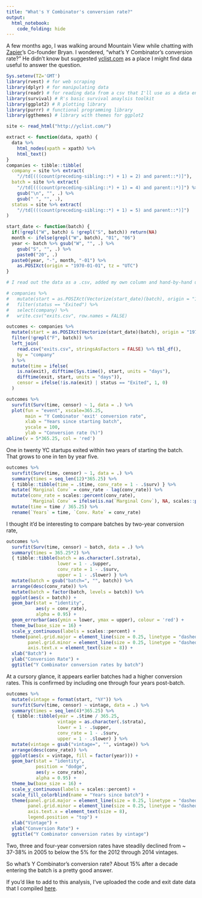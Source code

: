 ```yaml
---
title: "What's Y Combinator's conversion rate?"
output:
  html_notebook:
    code_folding: hide
---
```


A few months ago, I was walking around Mountain View while chatting with [Zapier](https://zapier.com)'s Co-founder Bryan. I wondered, "what's Y Combinator's conversion rate?" He didn't know but suggested [yclist.com](http://yclist.com/) as a place I might find data useful to answer the question.

```r
Sys.setenv(TZ='GMT')
library(rvest) # for web scraping
library(dplyr) # for manipulating data
library(readr) # for reading data from a csv that I'll use as a data entry tool
library(survival) # R's basic survival anaylsis toolkit
library(ggplot2) # R plotting library
library(purrr) # functional programming library
library(ggthemes) # library with themes for ggplot2
```

```r
site <- read_html("http://yclist.com/")

extract <- function(data, xpath) {
  data %>%
    html_nodes(xpath = xpath) %>%
    html_text()
}
companies <- tibble::tibble(
  company = site %>% extract(
    "//td[(((count(preceding-sibling::*) + 1) = 2) and parent::*)]"),
  batch = site %>% extract(
    "//td[(((count(preceding-sibling::*) + 1) = 4) and parent::*)]") %>%
    gsub("\n", "", .) %>%
    gsub(" ", "", .),
  status = site %>% extract(
    "//td[(((count(preceding-sibling::*) + 1) = 5) and parent::*)]")
)

start_date <- function(batch) {
  if(!grepl("W", batch) & !grepl("S", batch)) return(NA)
  month <- ifelse(grepl("W", batch), "01", "06")
  year <- batch %>% gsub("W", "", .) %>%
    gsub("S", "", .) %>%
    paste0("20", .)
  paste0(year, "-", month, "-01") %>%
    as.POSIXct(origin = "1970-01-01", tz = "UTC")
}

# I read out the data as a .csv, added my own column and hand-by-hand used Crunchbase and Google to find exit dates. Please let me know if you see any that are wrong!

# companies %>%
#   mutate(start = as.POSIXct(Vectorize(start_date)(batch), origin = "1970-01-01")) %>%
#   filter(status == "Exited") %>%
#   select(company) %>%
#   write.csv("exits.csv", row.names = FALSE)

outcomes <- companies %>%
  mutate(start = as.POSIXct(Vectorize(start_date)(batch), origin = "1970-01-01")) %>%
  filter(!grepl("F", batch)) %>%
  left_join(
    read.csv("exits.csv", stringsAsFactors = FALSE) %>% tbl_df(),
    by = "company"
  ) %>%
  mutate(time = ifelse(
    is.na(exit), difftime(Sys.time(), start, units = "days"),
    difftime(exit, start, units = "days")),
    censor = ifelse(!is.na(exit) | status == "Exited", 1, 0)
  )
```

```r
outcomes %>%
  survfit(Surv(time, censor) ~ 1, data = .) %>%
  plot(fun = "event", xscale=365.25,
       main = "Y Combinator 'exit' conversion rate",
       xlab = "Years since starting batch",
       yscale = 100,
       ylab = "Conversion rate (%)")
abline(v = 5*365.25, col = 'red')
```

One in twenty YC startups exited within two years of starting the batch. That grows to one in ten by year five.

```r
outcomes %>%
  survfit(Surv(time, censor) ~ 1, data = .) %>%
  summary(times = seq_len(12)*365.25) %>%
  { tibble::tibble(time = .$time, conv_rate = 1 - .$surv) } %>%
  mutate(`Marginal Conv` = conv_rate - lag(conv_rate)) %>%
  mutate(conv_rate = scales::percent(conv_rate),
         `Marginal Conv` = ifelse(is.na(`Marginal Conv`), NA, scales::percent(`Marginal Conv`))) %>%
  mutate(time = time / 365.25) %>%
  rename(`Years` = time, `Conv. Rate` = conv_rate)
```

I thought it'd be interesting to compare batches by two-year conversion rate,

```r
outcomes %>%
  survfit(Surv(time, censor) ~ batch, data = .) %>%
  summary(times = 365.25*2) %>%
  { tibble::tibble(batch = as.character(.$strata),
                   lower = 1 - .$upper,
                   conv_rate = 1 - .$surv,
                   upper = 1 - .$lower) } %>%
  mutate(batch = gsub("batch=", "", batch)) %>%
  arrange(desc(conv_rate)) %>%
  mutate(batch = factor(batch, levels = batch)) %>%
  ggplot(aes(x = batch)) +
  geom_bar(stat = "identity",
           aes(y = conv_rate),
           alpha = 0.95) +
  geom_errorbar(aes(ymin = lower, ymax = upper), colour = 'red') +
  theme_bw(base_size = 16) +
  scale_y_continuous(labels = scales::percent) +
  theme(panel.grid.major = element_line(size = 0.25, linetype = "dashed", colour = "black"),
        panel.grid.minor = element_line(size = 0.25, linetype = "dashed", colour = "black"),
        axis.text.x = element_text(size = 8)) +
  xlab("Batch") +
  ylab("Conversion Rate") +
  ggtitle("Y Combinator conversion rates by batch")
```

At a cursory glance, it appears earlier batches had a higher conversion rates. This is confirmed by including one through four years post-batch. 


```r
outcomes %>%
  mutate(vintage = format(start, "%Y")) %>%
  survfit(Surv(time, censor) ~ vintage, data = .) %>%
  summary(times = seq_len(4)*365.25) %>%
  { tibble::tibble(year = .$time / 365.25,
                   vintage = as.character(.$strata),
                   lower = 1 - .$upper,
                   conv_rate = 1 - .$surv,
                   upper = 1 - .$lower) } %>%
  mutate(vintage = gsub("vintage=", "", vintage)) %>%
  arrange(desc(conv_rate)) %>%
  ggplot(aes(x = vintage, fill = factor(year))) +
  geom_bar(stat = "identity",
           position = "dodge",
           aes(y = conv_rate),
           alpha = 0.95) +
  theme_bw(base_size = 16) +
  scale_y_continuous(labels = scales::percent) +
  scale_fill_colorblind(name = "Years since batch") +
  theme(panel.grid.major = element_line(size = 0.25, linetype = "dashed", colour = "black"),
        panel.grid.minor = element_line(size = 0.25, linetype = "dashed", colour = "black"),
        axis.text.x = element_text(size = 8),
        legend.position = "top") +
  xlab("Vintage") +
  ylab("Conversion Rate") +
  ggtitle("Y Combinator conversion rates by vintage")
```

Two, three and four-year conversion rates have steadily declined from ~ 37-38% in 2005 to below the 5% for the 2012 through 2014 vintages.

So what's Y Combinator's conversion rate? About 15% after a decade entering the batch is a pretty good answer.

If you'd like to add to this analysis, I've uploaded the code and exit date data that I compiled [here](https://github.com/statwonk/yc).